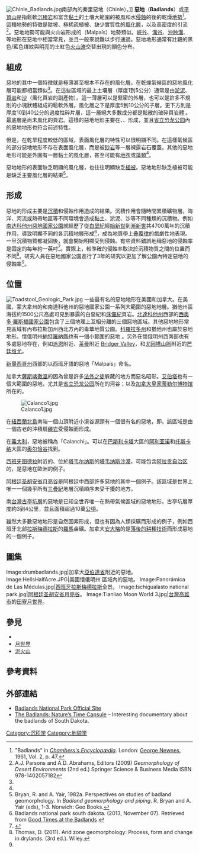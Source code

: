 [[File:Chinle_Badlands.jpg|thumb]]南部{{link-en|大階梯－埃斯卡蘭特國家保護區|Grand Staircase-Escalante National Monument}}內的秦里惡地（Chinle）。]]
'''惡地'''（'''Badlands'''）或[[平頂山|平頂山]]是指鬆軟[[沉積岩|沉積岩]]和富含[[黏土|黏土]]的土壤大範圍的被風和水[[侵蚀作用|侵蝕]]的後的乾燥[[地勢|地勢]]<ref name=Chambers>"Badlands" in ''[[钱伯斯百科全书|Chambers's Encyclopædia]]''. London: [[乔治·纽恩斯|George Newnes]], 1961, Vol. 2, p. 47.</ref>。這種地勢的特徵是陡坡、極稀疏植被、缺少實質性的[[表岩屑|風化層]]，以及高密度的引流<ref name="A.D. Abrahams, Editors 2009">A.J. Parsons and A.D. Abrahams, Editors (2009) ''Geomorphology of Desert Environments'' (2nd ed.) Springer Science & Business Media ISBN 978-1402057182</ref>。惡地地勢可能與火山岩形成的{{link-en|熔岩区|Malpaís (landform)}}（Malpaís）地勢類似。[[峽谷|峽谷]]、[[溝谷|溝谷]]、[[沖蝕溝|沖蝕溝]]、{{link-en|奇形岩|Hoodoo (geology)}}等地形在惡地中相當常見，並且一般來說難以步行通過。惡地地形通常有壯觀的黑色/藍色煤紋與明亮的土紅色[[火山渣|火山渣]]交替出現的顏色分布。

==組成==
惡地的其中一個特徵就是極薄甚至根本不存在的風化層。在乾燥氣候區的惡地風化層可能都相當類似<ref name="A.D. Abrahams, Editors 2009"/>。在這些區域的最上土壤層（厚度1到5公分）通常是由[[淤泥|淤泥]]、[[頁岩|頁岩]]和[[沙|沙]]（風化頁岩的副產物）。這一薄層可以是緊密的外層，也可以是許多不規則的小塊狀體組成的鬆軟外層。風化層之下是厚度5到10公分的子層。更下方則是厚度10到40公分的過度性碎片層，這一層絕大多數成分都是鬆散的破碎頁岩體 。最底層是尚未風化的頁岩。這樣的惡地地形主要在{{link-en|曼柯斯頁岩|Mancos Shale}}、{{link-en|布魯爾組|Brule Formation}}、{{link-en|卡德隆組|Chadron Formation}}形成，並且[[省立恐龙公园|省立恐龙公园]]內的惡地地形也符合前述特性。

但是，在乾旱程度較低的區域，表面風化層的特性可以很明顯不同。在這樣氣候區的部分惡地地形不存在表面風化層，而是被[[砂岩|砂岩]]等一層裸露岩石覆蓋。其他的惡地地形可能是外圍有一層黏土的風化層，甚至可能有[[地衣|地衣]]或[[藻類|藻類]]<ref name="A.D. Abrahams, Editors 2009"/>。

惡地地形的表面缺乏明顯的風化層，也往往明顯缺乏[[植被|植被]]。惡地地形缺乏植被可能是缺乏主要風化層的結果<ref>Bryan, R. and A. Yair, 1982a. Perspectives on studies of badland geomorphology. In ''Badland geomorphology and piping''. R. Bryan and A. Yair (eds), 1-3. Norwich: Geo Books.</ref>。

==形成==
惡地的形成主要是[[堆積作用|沉積]]和侵蝕作用造成的結果。沉積作用會隨時間累積礦物層。海洋、河流或熱帶地區等不同環境會造成黏土、淤泥、沙等不同種類的沉積物。例如[[南达科他州|南达科他州]][[惡地國家公園|惡地國家公園]]就經歷了從[[白堊紀|白堊紀]]經[[始新世|始新世]]到[[漸新世|漸新世]]共4700萬年的沉積作用，導致明顯不同的各沉積地層形成<ref>Badlands national park south dakota. (2013, November 07). Retrieved from [http://www.nps.gov/badl/index.htm Good Times at the Badlands] {{WebCite|url=https://www.webcitation.org/6649dqABS?url=http://www.nps.gov/badl/index.htm |date=20120310190555 |dateformat=iso }}</ref>，成為地質學上[[叠覆律|叠覆律]]的戲劇性地表現。一旦沉積物質都凝固後，就會開始明顯受到侵蝕。有些資料錯誤地稱惡地的侵蝕率是固定的每年約一英吋<ref name="nps.gov">{{Cite web |url=http://www.nps.gov/badl/researchers-study-badlands-erosion-rates.htm |title=Researchers Study Badlands Erosion Rates |accessdate=2014-07-15 |archive-date=2013-12-03 |archive-url=https://web.archive.org/web/20131203092917/http://www.nps.gov/badl/researchers-study-badlands-erosion-rates.htm |dead-url=no }}</ref>。實際上，較準確的侵蝕率取決於沉積物質之間的位置而不同<ref>Thomas, D. (2011). Arid zone geomorphology: Process, form and change in drylands. (3rd ed.). Wiley.</ref>。研究人員在惡地國家公園進行了3年的研究以更加了解公園內特定惡地的侵蝕率<ref name="nps.gov"/>。

==位置==
[[File:Toadstool_Geologic_Park.jpg|right]]
一些最有名的惡地地形在美國和加拿大。在美國，蒙大拿州的{{link-en|馬科施卡州立公園|Makoshika State Park}}和南達科他州的惡地國家公園一系列大範圍的惡地地層。猶他州{{link-en|亨利山脈|Henry Mountains}}區海拔約1500公尺高處可見到暴露的白堊紀和[[侏儸紀|侏儸紀]]頁岩。[[北達科他州|北達科他州]]西部的[[西奥多·羅斯福國家公園|西奥多·羅斯福國家公園]]包含了三個地理上互相分離的三個惡地區域。其他惡地地形常見區域有內布拉斯加州西北方{{link-en|奧格拉拉國家草原|Oglala National Grassland}}內的毒蕈地質公園。[[科羅拉多州|科羅拉多州]]和猶他州{{link-en|恐龍國家紀念區|Dinosaur National Monument}}也屬於惡地地形。懷俄明州[[納特羅納縣_(懷俄明州)|納特羅納縣]]也有一個小範圍的惡地 {{link-en|Hell's Half-Acre|Hell's Half Acre (Wyoming)}}。另外在懷俄明州西南部也有多處惡地存在，例如[[派恩_(怀俄明州)|派恩]]附近、[[莱曼_(怀俄明州)|莱曼]]附近 [[Bridger_Valley|Bridger Valley]]，和[[尤因塔山脈|尤因塔山脈]]附近的[[芒廷维尤_(怀俄明州)|芒廷维尤]]。

[[新墨西哥州|新墨西哥州]]西部的{{link-en|馬爾派斯國家紀念區|El Malpais National Monument}}以西班牙語的惡地「Malpaís」命名。

加拿大[[薩斯喀徹溫|薩斯喀徹溫]]的{{link-en|大泥濘惡地|Big Muddy Badlands}}因為曾是許多[[法外之徒|法外之徒]]躲藏的地方而惡名昭彰。[[艾伯塔|艾伯塔]]也有一個大範圍的惡地，尤其是[[省立恐龙公园|省立恐龙公园]]所在的{{link-en|紅鹿河|Red Deer River}}河谷；以及[[加拿大皇家蒂勒尔博物馆|加拿大皇家蒂勒尔博物馆]]所在的{{link-en|德蘭赫勒|Drumheller}}。

[[File:Calanco1.jpg|thumbnail]]

在[[紐西蘭|紐西蘭]][[北島_(紐西蘭)|北島]]南端一個山頂附近小溪谷源頭有一個很有名的惡地，即{{link-en|普唐伊魯阿峰|Putangirua Pinnacles}}。該區域是由一個古老的沖積扇[[礫岩|礫岩]]受侵蝕而形成。

在[[義大利|義大利]]，惡地被稱為「Calanchi」。可以在[[巴斯利卡塔|巴斯利卡塔]]大區的[[阿利亚诺|阿利亚诺]]和[[托斯卡纳|托斯卡纳]]大區的[[奥尔恰谷|奥尔恰谷]]找到。

[[西班牙|西班牙]][[图德拉|图德拉]]附近的{{link-en|巴德纳斯雷尔勒斯|Bardenas Reales}}、位於[[塔韦尔纳斯|塔韦尔纳斯]]的[[塔韦纳斯沙漠|塔韦纳斯沙漠]]，可能包含[[阿拉贡自治区|阿拉贡自治区]]的{{link-es|曼格羅斯|Los Monegros}}，是惡地在歐洲的例子。

[[阿根廷|阿根廷]][[圣胡安省_(阿根廷)|圣胡安省]][[伊沙瓜拉斯托|月亮谷]]是阿根廷中西部許多惡地的其中一個例子。該區域是世界上唯一一個幾乎所有[[三疊紀|三疊紀]]地層沉積順序未受干擾的地方。

南[[台灣|台灣]][[古亭坑層|古亭坑層]]的惡地是已知全世界唯一在熱帶氣候區域的惡地地形。古亭坑層厚度約3到4公里，並且面積超過10萬[[公頃|公頃]]{{citation needed|date=March 2013}}。

雖然大多數惡地地形是自然因素形成，但也有因為人類採礦而形成的例子，例如西班牙北部[[拉斯梅德拉斯|拉斯梅德拉斯]]的[[古罗马|羅馬]]金礦。加拿大[[安大略|安大略]]{{link-en|卡利登 (安大略省)|Caledon, Ontario|卡利登}}的{{link-en|切爾滕納姆惡地|Cheltenham Badlands}}是[[土地退化|落後的耕種技術]]而形成惡地的一個例子。

== 圖集 ==
<gallery mode="packed">
Image:drumbadlands.jpg|加拿大[[亞伯達省|亞伯達省]]{{link-en|德蘭赫勒|Drumheller}}附近的惡地。
Image:HellsHalfAcre.JPG|美國懷俄明州 {{link-en|Hell's Half-Acre|Hell's Half Acre (Wyoming)}} 區域內的惡地。
Image:Panorámica de Las Médulas.jpg|[[西班牙|西班牙]][[拉斯梅德拉斯|拉斯梅德拉斯]]全景。
Image:Ischigualasto national park.jpg|[[阿根廷|阿根廷]][[圣胡安省_(阿根廷)|圣胡安省]][[伊沙瓜拉斯托|月亮谷]]。
Image:Tianliao Moon World 3.jpg|[[台灣|台灣]][[高雄市|高雄市]]的[[月世界|田寮月世界]]。
</gallery>

==參見==
*{{link-en|Calanques|Calanques}}
*[[月世界|月世界]]
*[[泥火山|泥火山]]

==參考資料==
{{Reflist}}

==外部連結==
{{Commons category|Badlands}}
{{Wiktionary|badlands}}
* [http://www.nps.gov/badl/ Badlands National Park Official Site] {{Wayback|url=http://www.nps.gov/badl/ |date=20101110011645 }}
*[http://sdpb.sd.gov/badlands/ The Badlands: Nature’s Time Capsule] {{Wayback|url=http://sdpb.sd.gov/badlands/ |date=20141024110751 }} – Interesting documentary about the badlands of South Dakota.

[[Category:沉积学|Category:沉积学]]
[[Category:地貌学|Category:地貌学]]